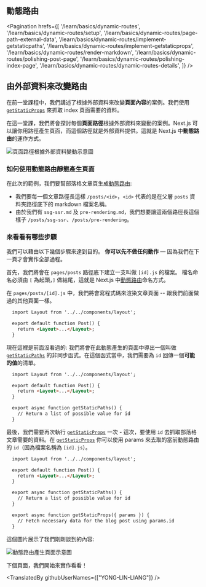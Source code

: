 ## 動態路由

<Pagination
  hrefs={[
    '/learn/basics/dynamic-routes',
    '/learn/basics/dynamic-routes/setup',
    '/learn/basics/dynamic-routes/page-path-external-data',
    '/learn/basics/dynamic-routes/implement-getstaticpaths',
    '/learn/basics/dynamic-routes/implement-getstaticprops',
    '/learn/basics/dynamic-routes/render-markdown',
    '/learn/basics/dynamic-routes/polishing-post-page',
    '/learn/basics/dynamic-routes/polishing-index-page',
    '/learn/basics/dynamic-routes/dynamic-routes-details',
  ]}
/>

## 由外部資料來改變路由

在前一堂課程中，我們講述了根據外部資料來改變**頁面內容**的案例。我們使用 [`getStaticProps`](/docs/basic-features/data-fetching#getstaticprops-static-generation) 來抓取 index 頁面需要的資料。

在這一堂課，我們將會探討每個**頁面路徑**根據外部資料來變動的案例。Next.js 可以讓你用路徑產生頁面，而這個路徑就是外部資料提供。這就是 Next.js 中**動態路由**的運作方式。

![頁面路徑根據外部資料變動示意圖](https://nextjs.org/static/images/learn/dynamic-routes/page-path-external-data.png "頁面路徑根據外部資料變動示意圖示意圖")

### 如何使用動態路由靜態產生頁面

在此次的範例，我們要幫部落格文章頁生成[動態路由](/docs/routing/dynamic-routes):

- 我們要每一個文章路徑長這樣 `/posts/<id>`，`<id>` 代表的是在父層 `posts` 資料夾路徑底下的 markdown 檔案名稱。
- 由於我們有 `ssg-ssr.md` 及 `pre-rendering.md`，我們想要讓這兩個路徑長這個樣子 `/posts/ssg-ssr`、`/posts/pre-rendering`。

### 來看看有哪些步驟

我們可以藉由以下幾個步驟來達到目的。 **你可以先不做任何動作** — 因為我們在下一頁才會實作全部過程。

首先，我們將會在 `pages/posts` 路徑底下建立一支叫做 `[id].js` 的檔案。 檔名命名必須由 `[` 為起頭，`]` 做結尾，這就是 Next.js 中[動態路由](/docs/routing/dynamic-routes)命名方式。

在 `pages/posts/[id].js` 中，我們將會寫程式碼來渲染文章頁面 -- 跟我們前面做過的其他頁面一樣。

```html
  import Layout from '../../components/layout';

  export default function Post() {
    return <Layout>...</Layout>;
  }
```

現在這裡是前面沒看過的: 我們將會在此動態產生的頁面中導出一個叫做 [`getStaticPaths`](/docs/basic-features/data-fetching#getstaticpaths-static-generation) 的非同步函式。在這個函式當中，我們需要為 `id` 回傳一個**可能的值**的清單。

```html
  import Layout from '../../components/layout';

  export default function Post() {
    return <Layout>...</Layout>;
  }

  export async function getStaticPaths() {
    // Return a list of possible value for id
  }
```

最後，我們需要再次執行 [`getStaticProps`](/docs/basic-features/data-fetching#getstaticprops-static-generation) 一次 - 這次，要使用 `id` 去抓取部落格文章需要的資料。在 [`getStaticProps`](/docs/basic-features/data-fetching#getstaticprops-static-generation) 你可以使用 params 來去取的當前動態路由的 `id`（因為檔案名稱為 `[id].js`）。

```html
  import Layout from '../../components/layout';

  export default function Post() {
    return <Layout>...</Layout>;
  }

  export async function getStaticPaths() {
    // Return a list of possible value for id
  }

  export async function getStaticProps({ params }) {
    // Fetch necessary data for the blog post using params.id
  }
```

這個圖片展示了我們剛剛談到的內容:

![動態路由產生頁面示意圖](https://nextjs.org/static/images/learn/dynamic-routes/how-to-dynamic-routes.png "動態路由產生頁面示意圖")

下個頁面，我們開始來實作看看！

<TranslatedBy githubUserNames={["YONG-LIN-LIANG"]} />
